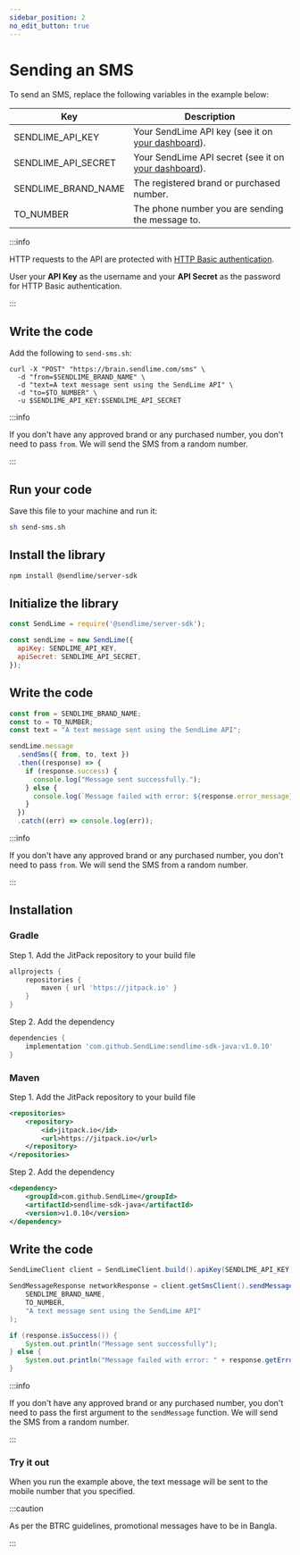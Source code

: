 ```yaml
---
sidebar_position: 2
no_edit_button: true
---
```



# Sending an SMS

To send an SMS, replace the following variables in the example below:

| Key                 | Description                                          |
|---------------------|------------------------------------------------------|
| SENDLIME_API_KEY    | Your SendLime API key (see it on [your dashboard](https://dashboard.sendlime.com)).    |
| SENDLIME_API_SECRET | Your SendLime API secret (see it on [your dashboard](https://dashboard.sendlime.com)). |
| SENDLIME_BRAND_NAME | The registered brand or purchased number.       |
| TO_NUMBER           | The phone number you are sending the message to.     |

<Tabs groupId="programming-lang">
<TabItem value="curl" label="cURL" default>

:::info

HTTP requests to the API are protected with [HTTP Basic authentication](https://en.wikipedia.org/wiki/Basic_access_authentication).

User your **API Key** as the username and your **API Secret** as the password for HTTP Basic authentication.

:::

## Write the code

Add the following to `send-sms.sh`:

```shell
curl -X "POST" "https://brain.sendlime.com/sms" \
  -d "from=$SENDLIME_BRAND_NAME" \
  -d "text=A text message sent using the SendLime API" \
  -d "to=$TO_NUMBER" \
  -u $SENDLIME_API_KEY:$SENDLIME_API_SECRET
```

:::info

If you don't have any approved brand or any purchased number, you don't need to pass `from`. We will send the SMS from a random number.

:::

## Run your code

Save this file to your machine and run it:

```bash
sh send-sms.sh
```

</TabItem>
<TabItem value="node" label="Node.js">

## Install the library

```bash
npm install @sendlime/server-sdk
```

## Initialize the library

```js
const SendLime = require('@sendlime/server-sdk');

const sendLime = new SendLime({
  apiKey: SENDLIME_API_KEY,
  apiSecret: SENDLIME_API_SECRET,
});
```

## Write the code

```js
const from = SENDLIME_BRAND_NAME;
const to = TO_NUMBER;
const text = "A text message sent using the SendLime API";

sendLime.message
  .sendSms({ from, to, text })
  .then((response) => {
    if (response.success) {
      console.log("Message sent successfully.");
    } else {
      console.log(`Message failed with error: ${response.error_message}`);
    }
  })
  .catch((err) => console.log(err));
```

:::info

If you don't have any approved brand or any purchased number, you don't need to pass `from`. We will send the SMS from a random number.

:::

</TabItem>
<TabItem value="java" label="Java">

## Installation

### Gradle

Step 1. Add the JitPack repository to your build file

```gradle
allprojects {
    repositories {
        maven { url 'https://jitpack.io' }
    }
}
```

Step 2. Add the dependency

```gradle
dependencies {
    implementation 'com.github.SendLime:sendlime-sdk-java:v1.0.10'
}
```

### Maven

Step 1. Add the JitPack repository to your build file

```xml
<repositories>
    <repository>
        <id>jitpack.io</id>
        <url>https://jitpack.io</url>
    </repository>
</repositories>
```

Step 2. Add the dependency

```xml
<dependency>
    <groupId>com.github.SendLime</groupId>
    <artifactId>sendlime-sdk-java</artifactId>
    <version>v1.0.10</version>
</dependency>
```

## Write the code

```java
SendLimeClient client = SendLimeClient.build().apiKey(SENDLIME_API_KEY).apiSecret(SENDLIME_API_SECRET).build();

SendMessageResponse networkResponse = client.getSmsClient().sendMessage(
    SENDLIME_BRAND_NAME,
    TO_NUMBER,
    "A text message sent using the SendLime API"
);

if (response.isSuccess()) {
    System.out.println("Message sent successfully");
} else {
    System.out.println("Message failed with error: " + response.getErrorMessage());
}
```

:::info

If you don't have any approved brand or any purchased number, you don't need to pass the first argument to the `sendMessage` function. We will send the SMS from a random number.

:::

</TabItem>
</Tabs>

### Try it out

When you run the example above, the text message will be sent to the mobile number that you specified.

:::caution

As per the BTRC guidelines, promotional messages have to be in Bangla.

:::
